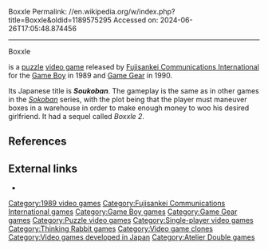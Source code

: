 Boxxle
Permalink: //en.wikipedia.org/w/index.php?title=Boxxle&oldid=1189575295
Accessed on: 2024-06-26T17:05:48.874456



------
Boxxle
{{Infobox video game
| title =  
| image = Boxxle Cover.jpg
| caption = Cover art
| developer = [[Thinking Rabbit]]
| publisher = [[Fujisankei Communications International]]<br>[[Riverhillsoft]] (JP)
| designer = Toshirou Inoue
| composer = Goro Takahashi<ref name="pmh">{{cite web | url = http://www.snesmusic.org/pmh/view.php?id=9 | title = Composer information | publisher = Portable Music History | date = | accessdate = 2012-06-24}}</ref> <br> Kenichi Tomizawa<ref name="pmh"/>
| series = ''Boxxle''
| released = '''Game Boy:''' {{vgrelease|JP|September 1, 1989<ref name="gamefaqs">{{cite web | url = http://www.gamefaqs.com/portable/gameboy/data/585643.html | title = Release date (Game Boy) | publisher = GameFAQs | date = | accessdate = 2010-04-04}}</ref>|NA|February 1990<ref name="gamefaqs"/>|EU|1990<ref name="gamefaqs"/>}} '''Game Gear:''' <br /> {{vgrelease|JP|December 15, 1990}}<ref name="3rd party titles - Sega JP">{{cite web | title=Software List (released by Soft Licensees) | url=https://sega.jp/history/hard/gamegear/software_l.html | website=セガ 製品情報サイト | publisher=Sega | access-date=May 15, 2023 | language=ja}}</ref>
| genre = [[Puzzle video game|Puzzle]]
| modes = [[Single-player video game|Single-player]]
| platforms = [[Game Boy]], [[Game Gear]]
}}

{{nihongo|'''''Boxxle'''''|倉庫番}} is a  [[puzzle game|puzzle]] [[video game]] released by [[Fujisankei Communications International]] for the [[Game Boy]] in 1989 and [[Game Gear]] in 1990.

Its Japanese title is '''''Soukoban'''''. The gameplay is the same as in other games in the ''[[Sokoban]]'' series, with the plot being that the player must maneuver boxes in a warehouse in order to make enough money to woo his desired girlfriend. It had a sequel called ''Boxxle 2''.

==References==
{{reflist}}

==External links==
* {{mobygames|/16328}}

[[Category:1989 video games]]
[[Category:Fujisankei Communications International games]]
[[Category:Game Boy games]]
[[Category:Game Gear games]]
[[Category:Puzzle video games]]
[[Category:Single-player video games]]
[[Category:Thinking Rabbit games]]
[[Category:Video game clones]]
[[Category:Video games developed in Japan]]
[[Category:Atelier Double games]]

{{puzzle-videogame-stub}}